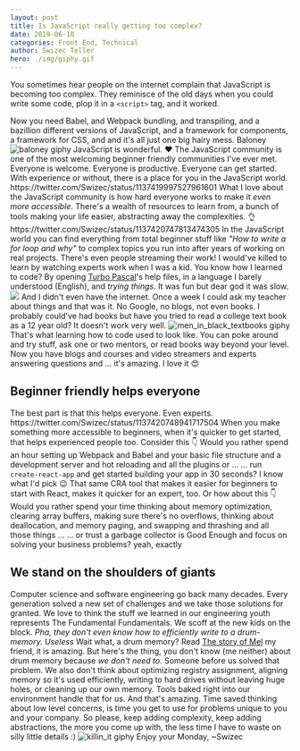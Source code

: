 ```yaml
---
layout: post
title: Is JavaScript really getting too complex?
date: 2019-06-10
categories: Front End, Technical
author: Swizec Teller
hero: ./img/giphy.gif
---
```


You sometimes hear people on the internet complain that JavaScript is becoming too complex. They reminisce of the old days when you could write some code, plop it in a `<script>` tag, and it worked.



Now you need Babel, and Webpack bundling, and transpiling, and a bazillion different versions of JavaScript, and a framework for components, a framework for CSS, and and it's all just one big hairy mess. Baloney ![baloney giphy](./img/giphy.gif) JavaScript is wonderful. ❤️ The JavaScript community is one of the most welcoming beginner friendly communities I've ever met. Everyone is welcome. Everyone is productive. Everyone can get started. With experience or without, there is a place for you in the JavaScript world. https&#x3A;//twitter.com/Swizec/status/1137419997527961601 What I love about the JavaScript community is how hard everyone works to make it _even more accessible_. There's a wealth of resources to learn from, a bunch of tools making your life easier, abstracting away the complexities. 👌 https&#x3A;//twitter.com/Swizec/status/1137420747813474305 In the JavaScript world you can find everything from total beginner stuff like _"How to write a for loop and why"_ to complex topics you run into after years of working on real projects. There's even people streaming their work! I would've killed to learn by watching experts work when I was a kid. You know how I learned to code? By opening [Turbo Pascal](https://en.wikipedia.org/wiki/Turbo_Pascal)'s help files, in a language I barely understood (English), and _trying things_. It was fun but dear god it was slow. ![](./img/vxNSHwE.png) And I didn't even have the internet. Once a week I could ask my teacher about things and that was it. No Google, no blogs, not even books. I probably could've had books but have you tried to read a college text book as a 12 year old? It doesn't work very well. ![men_in_black_textbooks giphy](./img/giphy.gif) That's what learning how to code used to look like. You can poke around and try stuff, ask one or two mentors, or read books way beyond your level. Now you have blogs and courses and video streamers and experts answering questions and ... it's amazing. I love it 😍

## Beginner friendly helps everyone

The best part is that this helps everyone. Even experts. https&#x3A;//twitter.com/Swizec/status/1137420748941717504 When you make something more accessible to beginners, when it's quicker to get started, that helps experienced people too. Consider this 👇 Would you rather spend an hour setting up Webpack and Babel and your basic file structure and a development server and hot reloading and all the plugins or ... ... run `create-react-app` and get started building your app in 30 seconds? I know what I'd pick 😉 That same CRA tool that makes it easier for beginners to start with React, makes it quicker for an expert, too. Or how about this 👇 Would you rather spend your time thinking about memory optimization, clearing array buffers, making sure there's no overflows, thinking about deallocation, and memory paging, and swapping and thrashing and all those things ... ... or trust a garbage collector is Good Enough and focus on solving your business problems? yeah, exactly

## We stand on the shoulders of giants

Computer science and software engineering go back many decades. Every generation solved a new set of challenges and we take those solutions for granted. We love to think the stuff we learned in our engineering youth represents The Fundamental Fundamentals. We scoff at the new kids on the block. _Pha, they don't even know how to efficiently write to a drum-memory. Useless_ Wait what, a drum memory? Read [The story of Mel](http://www.catb.org/~esr/jargon/html/story-of-mel.html) my friend, it is amazing. But here's the thing, you don't know (me neither) about drum memory because _we don't need to_. Someone before us solved that problem. We also don't think about optimizing registry assignment, aligning memory so it's used efficiently, writing to hard drives without leaving huge holes, or cleaning up our own memory. Tools baked right into our environment handle that for us. And that's amazing. Time saved thinking about low level concerns, is time you get to use for problems unique to you and your company. So please, keep adding complexity, keep adding abstractions, the more you come up with, the less time I have to waste on silly little details :) ![killin_it giphy](./img/giphy.gif) Enjoy your Monday, ~Swizec
